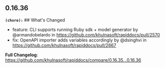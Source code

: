 ## 0.16.36
**`(chore):`** ## What's Changed
* feature: CLI supports running Ruby sdk + model generator by @armandobelardo in https://github.com/khulnasoft/rapiddocs/pull/2570
* fix: OpenAPI importer adds variables accordingly by @dsinghvi in https://github.com/khulnasoft/rapiddocs/pull/2667


**Full Changelog**: https://github.com/khulnasoft/rapiddocs/compare/0.16.35...0.16.36

